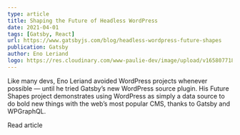 ```yaml
---
type: article
title: Shaping the Future of Headless WordPress
date: 2021-04-01
tags: [Gatsby, React]
url: https://www.gatsbyjs.com/blog/headless-wordpress-future-shapes
publication: Gatsby
author: Eno Leriand
logo: https://res.cloudinary.com/www-paulie-dev/image/upload/v1658077182/paulie.dev/Logos/gatsby-logo_dgbkjm.png
---
```


Like many devs, Eno Leriand avoided WordPress projects whenever possible — until he tried Gatsby’s new WordPress source
plugin. His Future Shapes project demonstrates using WordPress as simply a data source to do bold new things with the
web’s most popular CMS, thanks to Gatsby and WPGraphQL.

<MarkdownCtaLink href="https://www.gatsbyjs.com/blog/headless-wordpress-future-shapes">Read article</MarkdownCtaLink>
